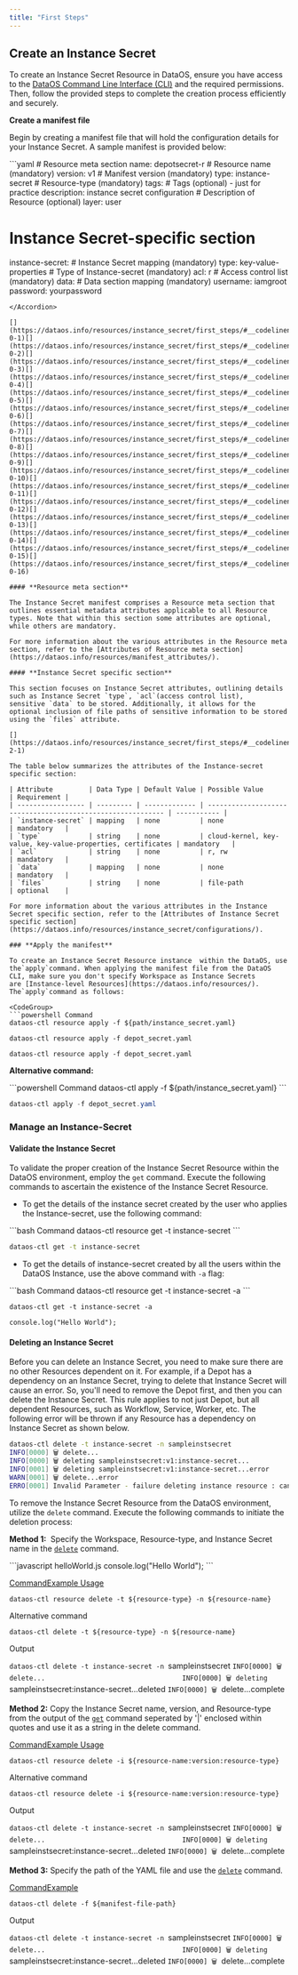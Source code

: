 ```yaml
---
title: "First Steps"
---
```


## Create an Instance Secret

To create an Instance Secret Resource in DataOS, ensure you have access to the [DataOS Command Line Interface (CLI)](https://dataos.info/interfaces/cli/) and the required permissions. Then, follow the provided steps to complete the creation process efficiently and securely.

**Create a manifest file**

Begin by creating a manifest file that will hold the configuration details for your Instance Secret. A sample manifest is provided below:

<Accordion title="Sample Instance Secret manifest" defaultOpen={false}>
  ```yaml
  # Resource meta section
  name: depotsecret-r # Resource name (mandatory)
  version: v1 # Manifest version (mandatory)
  type: instance-secret # Resource-type (mandatory)
  tags: # Tags (optional)
  - just for practice
  description: instance secret configuration # Description of Resource (optional)
  layer: user

  # Instance Secret-specific section
  instance-secret: # Instance Secret mapping (mandatory)
    type: key-value-properties # Type of Instance-secret (mandatory)
    acl: r # Access control list (mandatory)
    data: # Data section mapping (mandatory)
      username: iamgroot
      password: yourpassword
  ```
</Accordion>

[](https://dataos.info/resources/instance_secret/first_steps/#__codelineno-0-1)[](https://dataos.info/resources/instance_secret/first_steps/#__codelineno-0-2)[](https://dataos.info/resources/instance_secret/first_steps/#__codelineno-0-3)[](https://dataos.info/resources/instance_secret/first_steps/#__codelineno-0-4)[](https://dataos.info/resources/instance_secret/first_steps/#__codelineno-0-5)[](https://dataos.info/resources/instance_secret/first_steps/#__codelineno-0-6)[](https://dataos.info/resources/instance_secret/first_steps/#__codelineno-0-7)[](https://dataos.info/resources/instance_secret/first_steps/#__codelineno-0-8)[](https://dataos.info/resources/instance_secret/first_steps/#__codelineno-0-9)[](https://dataos.info/resources/instance_secret/first_steps/#__codelineno-0-10)[](https://dataos.info/resources/instance_secret/first_steps/#__codelineno-0-11)[](https://dataos.info/resources/instance_secret/first_steps/#__codelineno-0-12)[](https://dataos.info/resources/instance_secret/first_steps/#__codelineno-0-13)[](https://dataos.info/resources/instance_secret/first_steps/#__codelineno-0-14)[](https://dataos.info/resources/instance_secret/first_steps/#__codelineno-0-15)[](https://dataos.info/resources/instance_secret/first_steps/#__codelineno-0-16)

#### **Resource meta section**

The Instance Secret manifest comprises a Resource meta section that outlines essential metadata attributes applicable to all Resource types. Note that within this section some attributes are optional, while others are mandatory.

For more information about the various attributes in the Resource meta section, refer to the [Attributes of Resource meta section](https://dataos.info/resources/manifest_attributes/).

#### **Instance Secret specific section**

This section focuses on Instance Secret attributes, outlining details such as Instance Secret `type`, `acl`(access control list), sensitive `data` to be stored. Additionally, it allows for the optional inclusion of file paths of sensitive information to be stored using the `files` attribute.

[](https://dataos.info/resources/instance_secret/first_steps/#__codelineno-2-1)

The table below summarizes the attributes of the Instance-secret specific section:

| Attribute         | Data Type | Default Value | Possible Value                                              | Requirement |
| ----------------- | --------- | ------------- | ----------------------------------------------------------- | ----------- |
| `instance-secret` | mapping   | none          | none                                                        | mandatory   |
| `type`            | string    | none          | cloud-kernel, key-value, key-value-properties, certificates | mandatory   |
| `acl`             | string    | none          | r, rw                                                       | mandatory   |
| `data`            | mapping   | none          | none                                                        | mandatory   |
| `files`           | string    | none          | file-path                                                   | optional    |

For more information about the various attributes in the Instance Secret specific section, refer to the [Attributes of Instance Secret specific section](https://dataos.info/resources/instance_secret/configurations/).

### **Apply the manifest**

To create an Instance Secret Resource instance  within the DataOS, use the`apply`command. When applying the manifest file from the DataOS CLI, make sure you don't specify Workspace as Instance Secrets are [Instance-level Resources](https://dataos.info/resources/). The`apply`command as follows:

<CodeGroup>
  ```powershell Command
  dataos-ctl resource apply -f ${path/instance_secret.yaml}
  ```

  ```
  dataos-ctl resource apply -f depot_secret.yaml
  ```

  ```
  dataos-ctl resource apply -f depot_secret.yaml
  ```
</CodeGroup>

**Alternative command:**

<CodeGroup>
  ```powershell Command
  dataos-ctl apply -f ${path/instance_secret.yaml}
  ```

  ```powershell Example Usage
  dataos-ctl apply -f depot_secret.yaml
  ```
</CodeGroup>

### **Manage an Instance-Secret**

#### **Validate the Instance Secret**

To validate the proper creation of the Instance Secret Resource within the DataOS environment, employ the `get` command. Execute the following commands to ascertain the existence of the Instance Secret Resource.

* To get the details of the instance secret created by the user who applies the Instance-secret, use the following command:

<CodeGroup>
  ```bash Command
  dataos-ctl resource get -t instance-secret
  ```

  ```bash Alternative command
  dataos-ctl get -t instance-secret
  ```
</CodeGroup>

* To get the details of instance-secret created by all the users within the DataOS Instance, use the above command with `-a` flag:

<CodeGroup>
  ```bash Command
  dataos-ctl resource get -t instance-secret -a
  ```

  ```
  dataos-ctl get -t instance-secret -a
  ```

  ```
  console.log("Hello World");
  ```
</CodeGroup>

#### **Deleting an Instance Secret**

<Warning>
  Before you can delete an Instance Secret, you need to make sure there are no other Resources dependent on it. For example, if a Depot has a dependency on an Instance Secret, trying to delete that Instance Secret will cause an error. So, you'll need to remove the Depot first, and then you can delete the Instance Secret. This rule applies to not just Depot, but all dependent Resources, such as Workflow, Service, Worker, etc. The following error will be thrown if any Resource has a dependency on Instance Secret as shown below.&#x20;

  ```bash
  dataos-ctl delete -t instance-secret -n sampleinstsecret
  INFO[0000] 🗑 delete...                                  
  INFO[0000] 🗑 deleting sampleinstsecret:v1:instance-secret... 
  INFO[0001] 🗑 deleting sampleinstsecret:v1:instance-secret...error 
  WARN[0001] 🗑 delete...error                             
  ERRO[0001] Invalid Parameter - failure deleting instance resource : cannot delete resource, it is a dependency of 'depot:v2alpha:sampleinstdepot'
  ```
</Warning>

[](https://dataos.info/resources/instance_secret/first_steps/#__codelineno-15-1)[](https://dataos.info/resources/instance_secret/first_steps/#__codelineno-15-2)[](https://dataos.info/resources/instance_secret/first_steps/#__codelineno-15-3)[](https://dataos.info/resources/instance_secret/first_steps/#__codelineno-15-4)[](https://dataos.info/resources/instance_secret/first_steps/#__codelineno-15-5)[](https://dataos.info/resources/instance_secret/first_steps/#__codelineno-15-6)

To remove the Instance Secret Resource from the DataOS environment, utilize the `delete` command. Execute the following commands to initiate the deletion process:

**Method 1:**  Specify the Workspace, Resource-type, and Instance Secret name in the [`delete`](https://dataos.info/interfaces/cli/command_reference/#delete) command.

<CodeGroup>
  ```javascript helloWorld.js
  console.log("Hello World");
  ```
</CodeGroup>

[Command](https://dataos.info/resources/instance_secret/first_steps/#command_2)[Example Usage](https://dataos.info/resources/instance_secret/first_steps/#example-usage_2)

[](https://dataos.info/resources/instance_secret/first_steps/#__codelineno-16-1)`dataos-ctl resource delete -t ${resource-type} -n ${resource-name}`

Alternative command

[](https://dataos.info/resources/instance_secret/first_steps/#__codelineno-17-1)`dataos-ctl delete -t ${resource-type} -n ${resource-name}`

Output

[](https://dataos.info/resources/instance_secret/first_steps/#__codelineno-20-1)`dataos-ctl delete -t instance-secret -n `sampleinstsecret
[](https://dataos.info/resources/instance_secret/first_steps/#__codelineno-20-2)`INFO[0000] 🗑 delete...                                  `
[](https://dataos.info/resources/instance_secret/first_steps/#__codelineno-20-3)`INFO[0000] 🗑 deleting `sampleinstsecret:instance-secret...deleted
[](https://dataos.info/resources/instance_secret/first_steps/#__codelineno-20-4)`INFO[0000] 🗑 `delete...complete

**Method 2:** Copy the Instance Secret name, version, and Resource-type from the output of the [`get`](https://dataos.info/interfaces/cli/command_reference/#get) command seperated by '|' enclosed within quotes and use it as a string in the delete command.

[Command](https://dataos.info/resources/instance_secret/first_steps/#command_3)[Example Usage](https://dataos.info/resources/instance_secret/first_steps/#example-usage_3)

[](https://dataos.info/resources/instance_secret/first_steps/#__codelineno-21-1)`dataos-ctl resource delete -i ${resource-name:version:resource-type}`

Alternative command

[](https://dataos.info/resources/instance_secret/first_steps/#__codelineno-22-1)`dataos-ctl resource delete -i ${resource-name:version:resource-type}`

Output

[](https://dataos.info/resources/instance_secret/first_steps/#__codelineno-24-1)`dataos-ctl delete -t instance-secret -n `sampleinstsecret
[](https://dataos.info/resources/instance_secret/first_steps/#__codelineno-24-2)`INFO[0000] 🗑 delete...                                  `
[](https://dataos.info/resources/instance_secret/first_steps/#__codelineno-24-3)`INFO[0000] 🗑 deleting `sampleinstsecret:instance-secret...deleted
[](https://dataos.info/resources/instance_secret/first_steps/#__codelineno-24-4)`INFO[0000] 🗑 `delete...complete

**Method 3:** Specify the path of the YAML file and use the [`delete`](https://dataos.info/interfaces/cli/command_reference/#delete) command.

[Command](https://dataos.info/resources/instance_secret/first_steps/#command_4)[Example](https://dataos.info/resources/instance_secret/first_steps/#example)

[](https://dataos.info/resources/instance_secret/first_steps/#__codelineno-25-1)`dataos-ctl delete -f ${manifest-file-path}`

Output

[](https://dataos.info/resources/instance_secret/first_steps/#__codelineno-27-1)`dataos-ctl delete -t instance-secret -n `sampleinstsecret
[](https://dataos.info/resources/instance_secret/first_steps/#__codelineno-27-2)`INFO[0000] 🗑 delete...                                  `
[](https://dataos.info/resources/instance_secret/first_steps/#__codelineno-27-3)`INFO[0000] 🗑 deleting `sampleinstsecret:instance-secret...deleted
[](https://dataos.info/resources/instance_secret/first_steps/#__codelineno-27-4)`INFO[0000] 🗑 `delete...complete